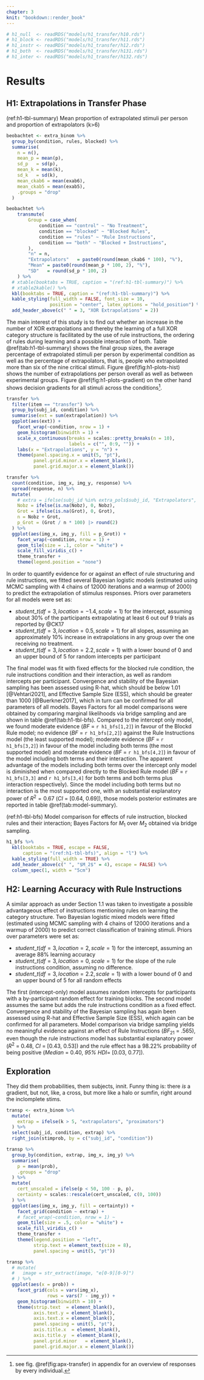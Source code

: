 ```yaml
---
chapter: 3
knit: "bookdown::render_book"
---
```


```r
# h1_null  <- readRDS("models/h1_transfer/h10.rds")
# h1_block <- readRDS("models/h1_transfer/h11.rds")
# h1_instr <- readRDS("models/h1_transfer/h12.rds")
# h1_both  <- readRDS("models/h1_transfer/h131.rds")
# h1_inter <- readRDS("models/h1_transfer/h132.rds")
```

# Results {#ch:results}

## H1: Extrapolations in Transfer Phase

(ref:h1-tbl-summary) Mean proportion of extrapolated stimuli per person and proportion of extrapolators (k>6)

```r
beobachtet <- extra_binom %>% 
  group_by(condition, rules, blocked) %>% 
  summarise(
    n = n(),
    mean_p = mean(p),
    sd_p   = sd(p),
    mean_k = mean(k),
    sd_k   = sd(k),
    mean_ckab6 = mean(exab6),
    mean_ckab5 = mean(exab5),
    .groups = "drop"
  )

beobachtet %>% 
    transmute(
        Group = case_when(
            condition == "control" ~ "No Treatment",
            condition == "blocked" ~ "Blocked Rules",
            condition == "rules" ~ "Rule Instructions",
            condition == "both" ~ "Blocked + Instructions",
        ),
        "n" = n,
        "Extrapolators"   = paste0(round(mean_ckab6 * 100), "%"),
        "Mean" = paste0(round(mean_p * 100, 2), "%"),
        "SD"   = round(sd_p * 100, 2)
    ) %>% 
  # xtable(booktabs = TRUE, caption = "(ref:h1-tbl-summary)") %>%
  # xtable2kable() %>%
  kbl(booktabs = TRUE, caption = "(ref:h1-tbl-summary)") %>%
  kable_styling(full_width = FALSE, font_size = 10, 
                position = "center", latex_options = "hold_position") %>% # "float_right") %>% 
  add_header_above(c(" " = 3, "XOR Extrapolations" = 2))
```

The main interest of this study is to find out whether an increase in the number of XOR extrapolations and thereby the learning of a full XOR category structure is facilitated by the use of rule instructions, the ordering of rules during learning and a possible interaction of both. Table \@ref(tab:h1-tbl-summary) shows the final group sizes, the average percentage of extrapolated stimuli per person by experimental condition as well as the percentage of extrapolators, that is, people who extrapolated more than six of the nine critical stimuli. Figure \@ref(fig:h1-plots-hist) shows the number of extrapolations per person overall as well as between experimental groups. Figure \@ref(fig:h1-plots-gradient) on the other hand shows decision gradients for all stimuli across the conditions^[see fig. \@ref(fig:apx-transfer) in appendix for an overview of responses by every individual.].

```r
transfer %>% 
  filter(item == "transfer") %>% 
  group_by(subj_id, condition) %>% 
  summarise(ext = sum(extrapolation)) %>% 
  ggplot(aes(ext)) +
    facet_wrap(~condition, nrow = 1) +
    geom_histogram(binwidth = 1) +
    scale_x_continuous(breaks = scales::pretty_breaks(n = 10), 
                       labels = c("", 0:9, "")) +
    labs(x = "Extrapolations", y = "n") +
    theme(panel.spacing.x = unit(5, "pt"),
          panel.grid.minor.x = element_blank(),
          panel.grid.major.x = element_blank())
```

```r
transfer %>% 
  count(condition, img_x, img_y, response) %>% 
  spread(response, n) %>% 
  mutate(
    # extra = ifelse(subj_id %in% extra_pols$subj_id, "Extrapolators", "Proximators"),
    Nobz = ifelse(is.na(Nobz), 0, Nobz),
    Grot = ifelse(is.na(Grot), 0, Grot),
    n = Nobz + Grot,
    p_Grot = (Grot / n * 100) |> round(2)
  ) %>% 
  ggplot(aes(img_x, img_y, fill = p_Grot)) +
    facet_wrap(~condition, nrow = 1) +
    geom_tile(size = .1, color = "white") +
    scale_fill_viridis_c() +
    theme_transfer +
    theme(legend.position = "none")
```

In order to quantify evidence for or against an effect of rule structuring and rule instructions, we fitted several Bayesian logistic models (estimated using MCMC sampling with 4 chains of 12000 iterations and a warmup of 2000) to predict the extrapolation of stimulus responses. Priors over parameters for all models were set as:

- $student\_t(df = 3, location = -1.4, scale = 1)$ for the intercept, assuming about 30% of the participants extrapolating at least 6 out ouf 9 trials as reported by @CK17
- $student\_t(df = 3, location = 0.5, scale = 1)$ for all slopes, assuming an approximately 10% increase in extrapolations in any group over the one receiving no treatment.
- $student\_t(df = 3, location = 2.2, scale = 1)$ with a lower bound of 0 and an upper bound of 5 for random intercepts per participant

The final model was fit with fixed effects for the blocked rule condition, the rule instructions condition and their interaction, as well as random intercepts per participant. Convergence and stability of the Bayesian sampling has been assessed using R-hat, which should be below 1.01 [@Vehtari2021], and Effective Sample Size (ESS), which should be greater than 1000 [@Buerkner2017], which in turn can be confirmed for all parameters of all models. Bayes Factors for all model comparisons were obtained by comparing marginal likelihoods via bridge sampling and are shown in table \@ref(tab:h1-tbl-bfs).
Compared to the intercept only model, we found moderate evidence (_BF_ = `r h1_bfs[1,2]`) in favour of the Blockd Rule model; no evidence (_BF_ = `r h1_bfs[2,2]`) against the Rule Instructions model (the least supported model); moderate evidence (_BF_ = `r h1_bfs[3,2]`) in favour of the model including both terms (the most supported model) and moderate evidence (_BF_ = `r h1_bfs[4,2]`) in favour of the model including both terms and their interaction. The apparent advantage of the models including both terms over the intercept only model is diminished when compared directly to the Blocked Rule model (_BF_ = `r h1_bfs[3,3]` and `r h1_bfs[3,4]` for both terms and both terms plus interaction respectively). Since the model including both terms but no interaction is the most supported one, with an substantial explanatory power of $R^2 = 0.67$ (_CI_ = [0.64, 0.69]), those models posterior estimates are reported in table \@ref(tab:model-summary). 

(ref:h1-tbl-bfs) Model comparison for effects of rule instruction, blocked rules and their interaction; Bayes Factors for $M_1$ over $M_2$ obtained via bridge sampling.

```r
h1_bfs %>% 
  kbl(booktabs = TRUE, escape = FALSE, 
      caption = "(ref:h1-tbl-bfs)", align = "l") %>% 
  kable_styling(full_width = TRUE) %>% 
  add_header_above(c(" ", "$M_2$" = 4), escape = FALSE) %>% 
  column_spec(1, width = "5cm")
```



## H2: Learning Accuracy with Rule Instructions

A similar approach as under Section 1.1 was taken to investigate a possible advantageous effect of instructions mentioning rules on learning the category structure. Two Bayesian 
logistic mixed models were fitted (estimated using MCMC sampling with 4 chains of 12000 iterations and a warmup of 2000) to predict correct classification of training stimuli. Priors over parameters were set as:

- $student\_t(df = 3, location = 2, scale = 1)$ for the intercept, assuming an average 88% learning accuracy
- $student\_t(df = 3, location = 0, scale = 1)$ for the slope of the rule instructions condition, assuming no difference.
- $student\_t(df = 3, location = 2.2, scale = 1)$ with a lower bound of 0 and an upper bound of 5 for all random effects

The first (intercept-only) model assumes random intercepts for participants with a by-participant random effect for training blocks. The second model assumes the same but adds the rule instructions condition as a fixed effect. Convergence and stability of the Bayesian sampling has again been assessed using R-hat and Effective Sample Size (ESS), which again can be confirmed for all parameters. Model comparison via bridge sampling yields no meaningful evidence against an effect of Rule Instructions ($BF_{21}$ = .565), even though the rule instructions model has substantial explanatory power ($R^2$ = 0.48, _CI_ = [0.43, 0.53]) and the rule effect has a 98.22% probability of being positive (_Median_ = 0.40, _95% HDI_= [0.03, 0.77]). 


## Exploration

They did them probabilities, them subjects, innit. Funny thing is: there _is_ a gradient, but not, like, a cross, but more like a halo or sumfin, right around the inclomplete stims. 

```r
transp <- extra_binom %>% 
  mutate(
    extrap = ifelse(k > 5, "extrapolators", "proximators")
  ) %>%
  select(subj_id, condition, extrap) %>%
  right_join(stimprob, by = c("subj_id", "condition"))

transp %>% 
  group_by(condition, extrap, img_x, img_y) %>% 
  summarise(
    p = mean(prob),
    .groups = "drop"
  ) %>% 
  mutate(
    cert_unscaled = ifelse(p < 50, 100 - p, p),
    certainty = scales::rescale(cert_unscaled, c(0, 100))
  ) %>% 
  ggplot(aes(img_x, img_y, fill = certainty)) +
    facet_grid(condition ~ extrap) +
    # facet_wrap(~condition, nrow = 1) ~
    geom_tile(size = .5, color = "white") +
    scale_fill_viridis_c() +
    theme_transfer +
    theme(legend.position = "left",
          strip.text = element_text(size = 8),
          panel.spacing = unit(5, "pt"))
```

```r
transp %>%
  # mutate(
  #   image = str_extract(image, "e[0-9][0-9]")
  # ) %>% 
  ggplot(aes(x = prob)) +
    facet_grid(cols = vars(img_x), 
               rows = vars(7 - img_y)) +
    geom_histogram(binwidth = 10) +
    theme(strip.text  = element_blank(),
          axis.text.y = element_blank(),
          axis.text.x = element_blank(),
          panel.spacing = unit(5, "pt"),
          axis.title.x  = element_blank(),
          axis.title.y  = element_blank(),
          panel.grid.minor   = element_blank(),
          panel.grid.major.x = element_blank())
```